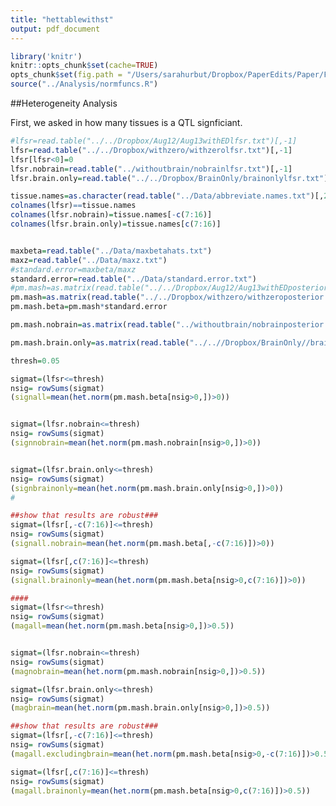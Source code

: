 ```yaml
---
title: "hettablewithst"
output: pdf_document
---
```



```r
library('knitr')
knitr::opts_chunk$set(cache=TRUE)
opts_chunk$set(fig.path = "/Users/sarahurbut/Dropbox/PaperEdits/Paper/Figures/") 
source("../Analysis/normfuncs.R")
```

##Heterogeneity Analysis

First, we asked in how many tissues is a QTL signficiant. 
```r
#lfsr=read.table("../../Dropbox/Aug12/Aug13withEDlfsr.txt")[,-1]
lfsr=read.table("../../Dropbox/withzero/withzerolfsr.txt")[,-1]
lfsr[lfsr<0]=0
lfsr.nobrain=read.table("../withoutbrain/nobrainlfsr.txt")[,-1]
lfsr.brain.only=read.table("../../Dropbox/BrainOnly/brainonlylfsr.txt")[,-1]

tissue.names=as.character(read.table("../Data/abbreviate.names.txt")[,2])
colnames(lfsr)==tissue.names
colnames(lfsr.nobrain)=tissue.names[-c(7:16)]
colnames(lfsr.brain.only)=tissue.names[c(7:16)]


maxbeta=read.table("../Data/maxbetahats.txt")
maxz=read.table("../Data/maxz.txt")
#standard.error=maxbeta/maxz
standard.error=read.table("../Data/standard.error.txt")
#pm.mash=as.matrix(read.table("../../Dropbox/Aug12/Aug13withEDposterior.means.txt")[,-1])
pm.mash=as.matrix(read.table("../../Dropbox/withzero/withzeroposterior.means.txt")[,-1])
pm.mash.beta=pm.mash*standard.error

pm.mash.nobrain=as.matrix(read.table("../withoutbrain/nobrainposterior.means.txt")[,-1])*standard.error[,-c(7:16)]

pm.mash.brain.only=as.matrix(read.table("../..//Dropbox/BrainOnly//brainonlyposterior.means.txt")[,-1])*standard.error[,c(7:16)]

thresh=0.05
```



```r
sigmat=(lfsr<=thresh)
nsig= rowSums(sigmat)
(signall=mean(het.norm(pm.mash.beta[nsig>0,])>0))


sigmat=(lfsr.nobrain<=thresh)
nsig= rowSums(sigmat)
(signnobrain=mean(het.norm(pm.mash.nobrain[nsig>0,])>0))


sigmat=(lfsr.brain.only<=thresh)
nsig= rowSums(sigmat)
(signbrainonly=mean(het.norm(pm.mash.brain.only[nsig>0,])>0))
# 

##show that results are robust###
sigmat=(lfsr[,-c(7:16)]<=thresh)
nsig= rowSums(sigmat)
(signall.nobrain=mean(het.norm(pm.mash.beta[,-c(7:16)])>0))

sigmat=(lfsr[,c(7:16)]<=thresh)
nsig= rowSums(sigmat)
(signall.brainonly=mean(het.norm(pm.mash.beta[nsig>0,c(7:16)])>0))

####
sigmat=(lfsr<=thresh)
nsig= rowSums(sigmat)
(magall=mean(het.norm(pm.mash.beta[nsig>0,])>0.5))


sigmat=(lfsr.nobrain<=thresh)
nsig= rowSums(sigmat)
(magnobrain=mean(het.norm(pm.mash.nobrain[nsig>0,])>0.5))

sigmat=(lfsr.brain.only<=thresh)
nsig= rowSums(sigmat)
(magbrain=mean(het.norm(pm.mash.brain.only[nsig>0,])>0.5))

##show that results are robust###
sigmat=(lfsr[,-c(7:16)]<=thresh)
nsig= rowSums(sigmat)
(magall.excludingbrain=mean(het.norm(pm.mash.beta[nsig>0,-c(7:16)])>0.5))

sigmat=(lfsr[,c(7:16)]<=thresh)
nsig= rowSums(sigmat)
(magall.brainonly=mean(het.norm(pm.mash.beta[nsig>0,c(7:16)])>0.5))
```

